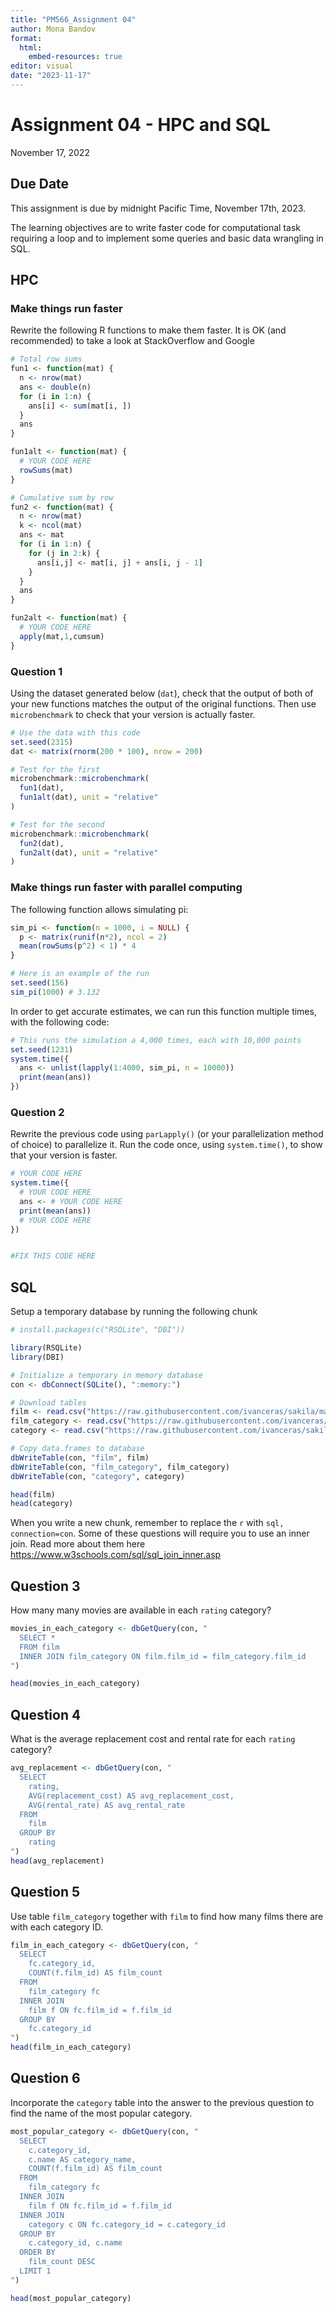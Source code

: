 ```yaml
---
title: "PM566_Assignment 04"
author: Mona Bandov
format:
  html:
    embed-resources: true
editor: visual
date: "2023-11-17"
---
```


# **Assignment 04 - HPC and SQL**

November 17, 2022

## **Due Date**

This assignment is due by midnight Pacific Time, November 17th, 2023.

The learning objectives are to write faster code for computational task requiring a loop and to implement some queries and basic data wrangling in SQL.

## **HPC**

### **Make things run faster**

Rewrite the following R functions to make them faster. It is OK (and recommended) to take a look at StackOverflow and Google

```r
# Total row sums
fun1 <- function(mat) {
  n <- nrow(mat)
  ans <- double(n) 
  for (i in 1:n) {
    ans[i] <- sum(mat[i, ])
  }
  ans
}

fun1alt <- function(mat) {
  # YOUR CODE HERE
  rowSums(mat)
}

# Cumulative sum by row
fun2 <- function(mat) {
  n <- nrow(mat)
  k <- ncol(mat)
  ans <- mat
  for (i in 1:n) {
    for (j in 2:k) {
      ans[i,j] <- mat[i, j] + ans[i, j - 1]
    }
  }
  ans
}

fun2alt <- function(mat) {
  # YOUR CODE HERE
  apply(mat,1,cumsum)
}

```

### **Question 1**

Using the dataset generated below (`dat`), check that the output of both of your new functions matches the output of the original functions. Then use `microbenchmark` to check that your version is actually faster.

```r
# Use the data with this code
set.seed(2315)
dat <- matrix(rnorm(200 * 100), nrow = 200)

# Test for the first
microbenchmark::microbenchmark(
  fun1(dat),
  fun1alt(dat), unit = "relative"
)

# Test for the second
microbenchmark::microbenchmark(
  fun2(dat),
  fun2alt(dat), unit = "relative"
)
```

### **Make things run faster with parallel computing**

The following function allows simulating pi:

```r
sim_pi <- function(n = 1000, i = NULL) {
  p <- matrix(runif(n*2), ncol = 2)
  mean(rowSums(p^2) < 1) * 4
}

# Here is an example of the run
set.seed(156)
sim_pi(1000) # 3.132
```

In order to get accurate estimates, we can run this function multiple times, with the following code:

```r
# This runs the simulation a 4,000 times, each with 10,000 points
set.seed(1231)
system.time({
  ans <- unlist(lapply(1:4000, sim_pi, n = 10000))
  print(mean(ans))
})
```

### **Question 2**

Rewrite the previous code using `parLapply()` (or your parallelization method of choice) to parallelize it. Run the code once, using `system.time()`, to show that your version is faster.

```r
# YOUR CODE HERE
system.time({
  # YOUR CODE HERE
  ans <- # YOUR CODE HERE
  print(mean(ans))
  # YOUR CODE HERE
})


#FIX THIS CODE HERE 
```

## **SQL**

Setup a temporary database by running the following chunk

```r
# install.packages(c("RSQLite", "DBI"))

library(RSQLite)
library(DBI)

# Initialize a temporary in memory database
con <- dbConnect(SQLite(), ":memory:")

# Download tables
film <- read.csv("https://raw.githubusercontent.com/ivanceras/sakila/master/csv-sakila-db/film.csv")
film_category <- read.csv("https://raw.githubusercontent.com/ivanceras/sakila/master/csv-sakila-db/film_category.csv")
category <- read.csv("https://raw.githubusercontent.com/ivanceras/sakila/master/csv-sakila-db/category.csv")

# Copy data.frames to database
dbWriteTable(con, "film", film)
dbWriteTable(con, "film_category", film_category)
dbWriteTable(con, "category", category)

head(film)
head(category)
```

When you write a new chunk, remember to replace the `r` with `sql, connection=con`. Some of these questions will require you to use an inner join. Read more about them here <https://www.w3schools.com/sql/sql_join_inner.asp>

## **Question 3**

How many many movies are available in each `rating` category?

```r

movies_in_each_category <- dbGetQuery(con, "
  SELECT *
  FROM film
  INNER JOIN film_category ON film.film_id = film_category.film_id
")

head(movies_in_each_category)
```

## **Question 4**

What is the average replacement cost and rental rate for each `rating` category?

```r

avg_replacement <- dbGetQuery(con, "
  SELECT
    rating,
    AVG(replacement_cost) AS avg_replacement_cost,
    AVG(rental_rate) AS avg_rental_rate
  FROM
    film
  GROUP BY
    rating
")
head(avg_replacement)


```

## **Question 5**

Use table `film_category` together with `film` to find how many films there are with each category ID.

```r

film_in_each_category <- dbGetQuery(con, "
  SELECT
    fc.category_id,
    COUNT(f.film_id) AS film_count
  FROM
    film_category fc
  INNER JOIN
    film f ON fc.film_id = f.film_id
  GROUP BY
    fc.category_id
")
head(film_in_each_category)


```

## **Question 6**

Incorporate the `category` table into the answer to the previous question to find the name of the most popular category.

```r


most_popular_category <- dbGetQuery(con, "
  SELECT
    c.category_id,
    c.name AS category_name,
    COUNT(f.film_id) AS film_count
  FROM
    film_category fc
  INNER JOIN
    film f ON fc.film_id = f.film_id
  INNER JOIN
    category c ON fc.category_id = c.category_id
  GROUP BY
    c.category_id, c.name
  ORDER BY
    film_count DESC
  LIMIT 1
")

head(most_popular_category)



```
